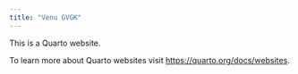 ```yaml
---
title: "Venu GVGK"
---
```


This is a Quarto website.

To learn more about Quarto websites visit <https://quarto.org/docs/websites>.
